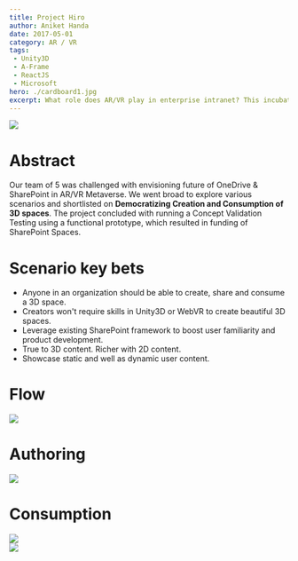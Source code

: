 ```yaml
---
title: Project Hiro
author: Aniket Handa
date: 2017-05-01
category: AR / VR
tags:
 - Unity3D
 - A-Frame
 - ReactJS
 - Microsoft
hero: ./cardboard1.jpg
excerpt: What role does AR/VR play in enterprise intranet? This incubator project resulted in funding of SharePoint Spaces
---
```


<div className="Image__Medium">
  <img src="./cardboard1.jpg"/>
</div>

# Abstract

Our team of 5 was challenged with envisioning future of OneDrive & SharePoint in AR/VR Metaverse. We went broad to explore various scenarios and shortlisted on __Democratizing Creation and Consumption of 3D spaces__. The project concluded with running a Concept Validation Testing using a functional prototype, which resulted in funding of SharePoint Spaces.

# Scenario key bets
 - Anyone in an organization should be able to create, share and consume a 3D space.
 - Creators won't require skills in Unity3D or WebVR to create beautiful 3D spaces.
 - Leverage existing SharePoint framework to boost user familiarity and product development.
 - True to 3D content. Richer with 2D content.
 - Showcase static and well as dynamic user content.

# Flow

<div className="Image__Medium">
  <img src="./flow.png"/>
</div>

# Authoring

<div className="Image__Medium">
  <img src="./author.png"/>
</div>

# Consumption

<div className="Image__Small">
  <img src="./top-view.png"/>
</div>

<div className="Image__Small">
  <img src="./main-room.png"/>
</div>



